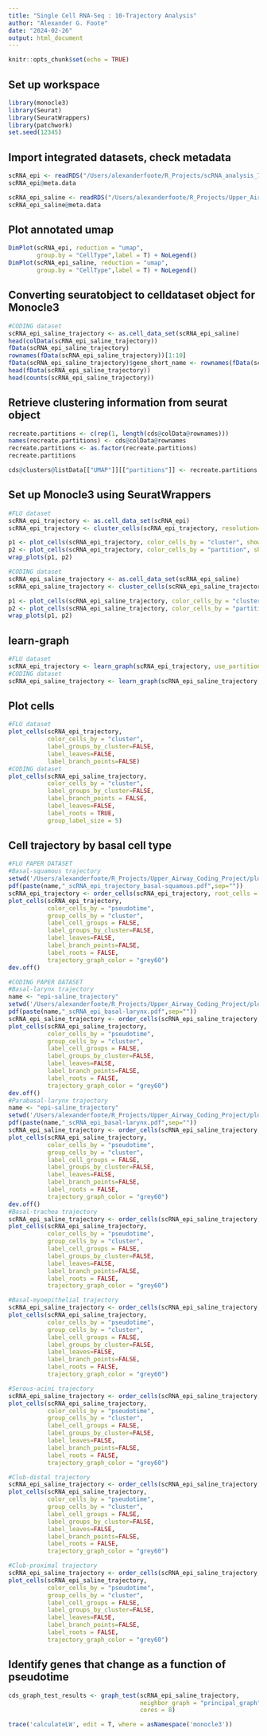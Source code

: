 ```yaml
---
title: "Single Cell RNA-Seq : 10-Trajectory Analysis"
author: "Alexander G. Foote"
date: "2024-02-26"
output: html_document
---
```


```r
knitr::opts_chunk$set(echo = TRUE)
```


## Set up workspace
```r
library(monocle3)
library(Seurat)
library(SeuratWrappers)
library(patchwork)
set.seed(12345)
```

## Import integrated datasets, check metadata
```r
scRNA_epi <- readRDS("/Users/alexanderfoote/R_Projects/scRNA_analysis_7dpi_postIAV/rds/scRNA_epi_rpca_refined_annotated_2192024.rds")
scRNA_epi@meta.data

scRNA_epi_saline <- readRDS("/Users/alexanderfoote/R_Projects/Upper_Airway_Coding_Project/rds/scRNA_epi_saline_rpca_refined_annotated_782024.rds")
scRNA_epi_saline@meta.data
```

## Plot annotated umap
```r
DimPlot(scRNA_epi, reduction = "umap",
        group.by = "CellType",label = T) + NoLegend() 
DimPlot(scRNA_epi_saline, reduction = "umap",
        group.by = "CellType",label = T) + NoLegend() 
```

## Converting seuratobject to celldataset object for Monocle3
```r
#CODING dataset
scRNA_epi_saline_trajectory <- as.cell_data_set(scRNA_epi_saline)
head(colData(scRNA_epi_saline_trajectory))
fData(scRNA_epi_saline_trajectory)
rownames(fData(scRNA_epi_saline_trajectory))[1:10]
fData(scRNA_epi_saline_trajectory)$gene_short_name <- rownames(fData(scRNA_epi_saline_trajectory))
head(fData(scRNA_epi_saline_trajectory))
head(counts(scRNA_epi_saline_trajectory))
```

## Retrieve clustering information from seurat object
```r
recreate.partitions <- c(rep(1, length(cds@colData@rownames)))
names(recreate.partitions) <- cds@colData@rownames
recreate.partitions <- as.factor(recreate.partitions)
recreate.partitions

cds@clusters@listData[["UMAP"]][["partitions"]] <- recreate.partitions
```

## Set up Monocle3 using SeuratWrappers
```r
#FLU dataset
scRNA_epi_trajectory <- as.cell_data_set(scRNA_epi)
scRNA_epi_trajectory <- cluster_cells(scRNA_epi_trajectory, resolution=1e-3)

p1 <- plot_cells(scRNA_epi_trajectory, color_cells_by = "cluster", show_trajectory_graph = FALSE)
p2 <- plot_cells(scRNA_epi_trajectory, color_cells_by = "partition", show_trajectory_graph = FALSE)
wrap_plots(p1, p2)

#CODING dataset
scRNA_epi_saline_trajectory <- as.cell_data_set(scRNA_epi_saline)
scRNA_epi_saline_trajectory <- cluster_cells(scRNA_epi_saline_trajectory, resolution=1e-2)

p1 <- plot_cells(scRNA_epi_saline_trajectory, color_cells_by = "cluster", show_trajectory_graph = FALSE)
p2 <- plot_cells(scRNA_epi_saline_trajectory, color_cells_by = "partition", show_trajectory_graph = FALSE)
wrap_plots(p1, p2)
```

## learn-graph
```r
#FLU dataset
scRNA_epi_trajectory <- learn_graph(scRNA_epi_trajectory, use_partition = TRUE, verbose = FALSE)
#CODING dataset
scRNA_epi_saline_trajectory <- learn_graph(scRNA_epi_saline_trajectory, use_partition = FALSE, verbose = FALSE)
```

## Plot cells
```r
#FLU dataset
plot_cells(scRNA_epi_trajectory,
           color_cells_by = "cluster",
           label_groups_by_cluster=FALSE,
           label_leaves=FALSE,
           label_branch_points=FALSE)
#CODING dataset
plot_cells(scRNA_epi_saline_trajectory,
           color_cells_by = "cluster",
           label_groups_by_cluster=FALSE,
           label_branch_points = FALSE,
           label_leaves=FALSE,
           label_roots = TRUE,
           group_label_size = 5)
```

## Cell trajectory by basal cell type
```r
#FLU PAPER DATASET
#Basal-squamous trajectory
setwd('/Users/alexanderfoote/R_Projects/Upper_Airway_Coding_Project/plots')
pdf(paste(name,"_scRNA_epi_trajectory_basal-squamous.pdf",sep=""))
scRNA_epi_trajectory <- order_cells(scRNA_epi_trajectory, root_cells = colnames(scRNA_epi_trajectory[,clusters(scRNA_epi_trajectory) == 13]))
plot_cells(scRNA_epi_trajectory,
           color_cells_by = "pseudotime",
           group_cells_by = "cluster",
           label_cell_groups = FALSE,
           label_groups_by_cluster=FALSE,
           label_leaves=FALSE,
           label_branch_points=FALSE,
           label_roots = FALSE,
           trajectory_graph_color = "grey60")
dev.off()

#CODING PAPER DATASET
#Basal-larynx trajectory
name <- "epi-saline_trajectory"
setwd('/Users/alexanderfoote/R_Projects/Upper_Airway_Coding_Project/plots')
pdf(paste(name,"_scRNA_epi_basal-larynx.pdf",sep=""))
scRNA_epi_saline_trajectory <- order_cells(scRNA_epi_saline_trajectory, root_cells = colnames(scRNA_epi_saline_trajectory[,clusters(scRNA_epi_saline_trajectory) == 15]))
plot_cells(scRNA_epi_saline_trajectory,
           color_cells_by = "pseudotime",
           group_cells_by = "cluster",
           label_cell_groups = FALSE,
           label_groups_by_cluster=FALSE,
           label_leaves=FALSE,
           label_branch_points=FALSE,
           label_roots = FALSE,
           trajectory_graph_color = "grey60")
dev.off()
#Parabasal-larynx trajectory
name <- "epi-saline_trajectory"
setwd('/Users/alexanderfoote/R_Projects/Upper_Airway_Coding_Project/plots')
pdf(paste(name,"_scRNA_epi_basal-larynx.pdf",sep=""))
scRNA_epi_saline_trajectory <- order_cells(scRNA_epi_saline_trajectory, root_cells = colnames(scRNA_epi_saline_trajectory[,clusters(scRNA_epi_saline_trajectory) == 21]))
plot_cells(scRNA_epi_saline_trajectory,
           color_cells_by = "pseudotime",
           group_cells_by = "cluster",
           label_cell_groups = FALSE,
           label_groups_by_cluster=FALSE,
           label_leaves=FALSE,
           label_branch_points=FALSE,
           label_roots = FALSE,
           trajectory_graph_color = "grey60")
dev.off()
#Basal-trachea trajectory
scRNA_epi_saline_trajectory <- order_cells(scRNA_epi_saline_trajectory, root_cells = colnames(scRNA_epi_saline_trajectory[,clusters(scRNA_epi_saline_trajectory) == 5]))
plot_cells(scRNA_epi_saline_trajectory,
           color_cells_by = "pseudotime",
           group_cells_by = "cluster",
           label_cell_groups = FALSE,
           label_groups_by_cluster=FALSE,
           label_leaves=FALSE,
           label_branch_points=FALSE,
           label_roots = FALSE,
           trajectory_graph_color = "grey60")

#Basal-myoepithelial trajectory
scRNA_epi_saline_trajectory <- order_cells(scRNA_epi_saline_trajectory, root_cells = colnames(scRNA_epi_saline_trajectory[,clusters(scRNA_epi_saline_trajectory) == 22]))
plot_cells(scRNA_epi_saline_trajectory,
           color_cells_by = "pseudotime",
           group_cells_by = "cluster",
           label_cell_groups = FALSE,
           label_groups_by_cluster=FALSE,
           label_leaves=FALSE,
           label_branch_points=FALSE,
           label_roots = FALSE,
           trajectory_graph_color = "grey60")

#Serous-acini trajectory
scRNA_epi_saline_trajectory <- order_cells(scRNA_epi_saline_trajectory, root_cells = colnames(scRNA_epi_saline_trajectory[,clusters(scRNA_epi_saline_trajectory) == 14]))
plot_cells(scRNA_epi_saline_trajectory,
           color_cells_by = "pseudotime",
           group_cells_by = "cluster",
           label_cell_groups = FALSE,
           label_groups_by_cluster=FALSE,
           label_leaves=FALSE,
           label_branch_points=FALSE,
           label_roots = FALSE,
           trajectory_graph_color = "grey60")

#Club-distal trajectory
scRNA_epi_saline_trajectory <- order_cells(scRNA_epi_saline_trajectory, root_cells = colnames(scRNA_epi_saline_trajectory[,clusters(scRNA_epi_saline_trajectory) == 9]))
plot_cells(scRNA_epi_saline_trajectory,
           color_cells_by = "pseudotime",
           group_cells_by = "cluster",
           label_cell_groups = FALSE,
           label_groups_by_cluster=FALSE,
           label_leaves=FALSE,
           label_branch_points=FALSE,
           label_roots = FALSE,
           trajectory_graph_color = "grey60")

#Club-proximal trajectory
scRNA_epi_saline_trajectory <- order_cells(scRNA_epi_saline_trajectory, root_cells = colnames(scRNA_epi_saline_trajectory[,clusters(scRNA_epi_saline_trajectory) == 1]))
plot_cells(scRNA_epi_saline_trajectory,
           color_cells_by = "pseudotime",
           group_cells_by = "cluster",
           label_cell_groups = FALSE,
           label_groups_by_cluster=FALSE,
           label_leaves=FALSE,
           label_branch_points=FALSE,
           label_roots = FALSE,
           trajectory_graph_color = "grey60")
```

## Identify genes that change as a function of pseudotime
```r
cds_graph_test_results <- graph_test(scRNA_epi_saline_trajectory,
                                     neighbor_graph = "principal_graph",
                                     cores = 8)

trace('calculateLW', edit = T, where = asNamespace('monocle3'))
```
